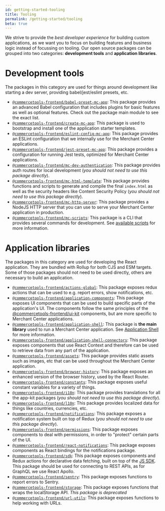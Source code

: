 ```yaml
---
id: getting-started-tooling
title: Tooling
permalink: /getting-started/tooling
beta: true
---
```


We strive to provide the _best developer experience_ for building custom applications, as we want you to focus on building features and business logic instead of focussing on tooling.
Our open source packages can be grouped into two categories: **development tools** and **application libraries**.

# Development tools

The packages in this category are used for things around development like starting a dev server, providing babel/jest/eslint presets, etc.

- [`@commercetools-frontend/babel-preset-mc-app`](https://www.npmjs.com/package/@commercetools-frontend/babel-preset-mc-app): This package provides an advanced Babel configuration that includes plugins for basic features as well as optional features. Check out the package main module to see the exact list.
- [`@commercetools-frontend/create-mc-app`](https://www.npmjs.com/package/@commercetools-frontend/create-mc-app): This package is used to bootstrap and install one of the application starter templates.
- [`@commercetools-frontend/eslint-config-mc-app`](https://www.npmjs.com/package/@commercetools-frontend/eslint-config-mc-app): This package provides an ESLint configuration that we internally use for the Merchant Center applications.
- [`@commercetools-frontend/jest-preset-mc-app`](https://www.npmjs.com/package/@commercetools-frontend/jest-preset-mc-app): This package provides a configuration for running Jest tests, optimized for Merchant Center applications.
- [`@commercetools-frontend/mc-dev-authentication`](https://www.npmjs.com/package/@commercetools-frontend/mc-dev-authentication): This package provides auth routes for local development (_you should not need to use this package directly_).
- [`@commercetools-frontend/mc-html-template`](https://www.npmjs.com/package/@commercetools-frontend/mc-html-template): This package provides functions and scripts to generate and compile the final `index.html` as well as the security headers like Content Security Policy (_you should not need to use this package directly_).
- [`@commercetools-frontend/mc-http-server`](https://www.npmjs.com/package/@commercetools-frontend/mc-http-server): This package provides a NodeJS HTTP server that you can use to serve your Merchant Center application in production.
- [`@commercetools-frontend/mc-scripts`](https://www.npmjs.com/package/@commercetools-frontend/mc-scripts): This package is a CLI that provides several commands for development. See [available scripts](../development/available-scripts) for more information.

# Application libraries

The packages in this category are used for developing the React application. They are bundled with Rollup for both CJS and ESM targets.
Some of those packages should not need to be used directly, others are necessary to build an application.

- [`@commercetools-frontend/actions-global`](https://www.npmjs.com/package/@commercetools-frontend/actions-global): This package exposes redux actions that can be used to e.g. report errors, show notifications, etc.
- [`@commercetools-frontend/application-components`](https://www.npmjs.com/package/@commercetools-frontend/application-components): This package exposes UI components that can be used to build specific parts of the application's UI.
  The components follow the same principles of the [@commercetools-frontend/ui-kit](https://www.npmjs.com/package/@commercetools-frontend/ui-kit) components, but are more specific to Merchant Center applications.
- [`@commercetools-frontend/application-shell`](https://www.npmjs.com/package/@commercetools-frontend/application-shell): This package is **the main library** used to run a Merchant Center application. See [Application Shell](../main-concepts/application-shell) for more information.
- [`@commercetools-frontend/application-shell-connectors`](https://www.npmjs.com/package/@commercetools-frontend/application-shell-connectors): This package exposes components that use React Context and therefore can be used to retrieve data from any part of the application.
- [`@commercetools-frontend/assets`](https://www.npmjs.com/package/@commercetools-frontend/assets): This package provides static assets such as images, etc that can be used throughout the Merchant Center application.
- [`@commercetools-frontend/browser-history`](https://www.npmjs.com/package/@commercetools-frontend/browser-history): This package exposes an enhanced version of the browser history, used by the React Router.
- [`@commercetools-frontend/constants`](https://www.npmjs.com/package/@commercetools-frontend/constants): This package exposes useful constant variables for a variety of things.
- [`@commercetools-frontend/i18n`](https://www.npmjs.com/package/@commercetools-frontend/i18n): This package provides translations for all the app-kit packages (_you should not need to use this package directly_).
- [`@commercetools-frontend/l10n`](https://www.npmjs.com/package/@commercetools-frontend/l10n): This package provides localized data for things like countries, currencies, etc.
- [`@commercetools-frontend/notifications`](https://www.npmjs.com/package/@commercetools-frontend/notifications): This package exposes a notification system built on top of Redux (_you should not need to use this package directly_).
- [`@commercetools-frontend/permissions`](https://www.npmjs.com/package/@commercetools-frontend/permissions): This package exposes components to deal with permissions, in order to "protect" certain parts of the UI.
- [`@commercetools-frontend/react-notifications`](https://www.npmjs.com/package/@commercetools-frontend/react-notifications): This package exposes components as React bindings for the notifications package.
- [`@commercetools-frontend/sdk`](https://www.npmjs.com/package/@commercetools-frontend/sdk): This package exposes components and Redux actions for declarative data fetching, built on top of the [JS SDK](https://github.com/commercetools/nodejs/). This package should be used for connecting to REST APIs, as for GraphQL we use React Apollo.
- [`@commercetools-frontend/sentry`](https://www.npmjs.com/package/@commercetools-frontend/sentry): This package exposes functions to report errors to Sentry.
- [`@commercetools-frontend/storage`](https://www.npmjs.com/package/@commercetools-frontend/storage): This package exposes functions that wraps the localStorage API. _This package is deprecated_
- [`@commercetools-frontend/url-utils`](https://www.npmjs.com/package/@commercetools-frontend/url-utils): This package exposes functions to help working with URLs.
